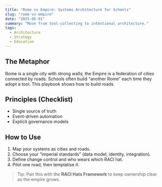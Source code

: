 ```yaml
---
title: "Rome vs Empire: Systems Architecture for Schools"
slug: "rome-vs-empire"
date: "2025-05-01"
summary: "Move from tool-collecting to intentional architecture."
tags:
  - Architecture
  - Strategy
  - Education
---
```


## The Metaphor
Rome is a single city with strong walls; the Empire is a federation of cities connected by roads. Schools often build “another Rome” each time they adopt a tool. This playbook shows how to build roads.

## Principles (Checklist)
- Single source of truth  
- Event-driven automation  
- Explicit governance models  

## How to Use
1. Map your systems as cities and roads.  
2. Choose your “imperial standards” (data model, identity, integration).  
3. Define change control and who wears which RACI hat.  
4. Pilot one road, then templatise it.

> Tip: Pair this with the **RACI Hats Framework** to keep ownership clear as the empire grows.
